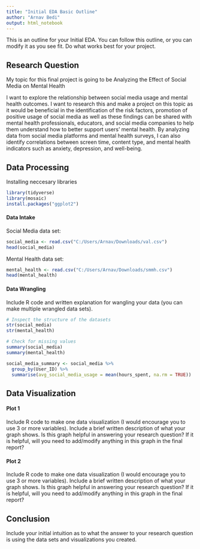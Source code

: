 ```yaml
---
title: "Initial EDA Basic Outline"
author: "Arnav Bedi"
output: html_notebook
---
```


This is an outline for your Initial EDA. You can follow this outline, or you can modify it as you see fit. Do what works best for your project. 

## Research Question 

My topic for this final project is going to be Analyzing the Effect of Social Media on Mental Health

I want to explore the relationship between social media usage and mental health outcomes. I want to research this and make a project on this topic as it would be beneficial in the identification of the risk factors, promotion of positive usage of social media as well as these findings can be shared with mental health professionals, educators, and social media companies to help them understand how to better support users’ mental health. By analyzing data from social media platforms and mental health surveys, I can also identify correlations between screen time, content type, and mental health indicators such as anxiety, depression, and well-being. 



## Data Processing 
Installing neccesary libraries 

```r
library(tidyverse)
library(mosaic)
install.packages("ggplot2")


```

#### Data Intake 

Social Media data set:
```r

social_media <- read.csv("C:/Users/Arnav/Downloads/val.csv")
head(social_media)


```
Mental Health data set:
```r

mental_health <- read.csv("C:/Users/Arnav/Downloads/smmh.csv")
head(mental_health)

```
#### Data Wrangling 

Include R code and written explanation for wangling your data (you can make multiple wrangled data sets). 

```r
# Inspect the structure of the datasets
str(social_media)
str(mental_health)

# Check for missing values
summary(social_media)
summary(mental_health)

social_media_summary <- social_media %>%
  group_by(User_ID) %>%
  summarise(avg_social_media_usage = mean(hours_spent, na.rm = TRUE))

```


## Data Visualization

#### Plot 1

Include R code to make one data visualization (I would encourage you to use 3 or more variables). Include a brief written description of what your graph shows. Is this graph helpful in answering your research question? If it is helpful, will you need to add/modify anything in this graph in the final report? 

#### Plot 2

Include R code to make one data visualization (I would encourage you to use 3 or more variables). Include a brief written description of what your graph shows. Is this graph helpful in answering your research question? If it is helpful, will you need to add/modify anything in this graph in the final report? 


## Conclusion

Include your initial intuition as to what the answer to your research question is using the data sets and visualizations you created. 
